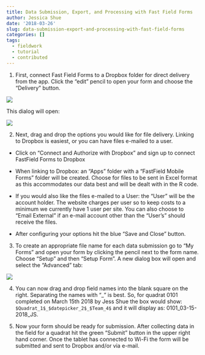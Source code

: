 ```yaml
---
title: Data Submission, Export, and Processing with Fast Field Forms
author: Jessica Shue
date: '2018-03-26'
slug: data-submission-export-and-processing-with-fast-field-forms
categories: []
tags:
  - fieldwork
  - tutorial
  - contributed
---
```


1. First, connect Fast Field Forms to a Dropbox folder for direct delivery from the app. Click the "edit" pencil to open your form and choose the "Delivery" button. 

![](C:/Users/shuej/Dropbox (Smithsonian)/Field_Form_Data_Entry/app_demo/app_toolbar.png)

This dialog will open:

![](https://i.imgur.com/H5psSXO.png)

2. Next, drag and drop the options you would like for file delivery. Linking to Dropbox is easiest, or you can have files e-mailed to a user.

- Click on "Connect and Authorize with Dropbox" and sign up to connect FastField Forms to Dropbox

- When linking to Dropbox:  an "Apps" folder with a "FastField Mobile Forms" folder will be created. Choose for files to be sent in Excel format as this accommodates our data best and will be dealt with in the R code.

- If you would also like the files e-mailed to a User:  the "User" will be the account holder. The website charges per user so to keep costs to a minimum we currently have 1 user per site. You can also choose to "Email External" if an e-mail account other than the "User’s" should receive the files.

- After configuring your options hit the blue "Save and Close" button.

3. To create an appropriate file name for each data submission go to "My Forms" and open your form by clicking the pencil next to the form name. Choose "Setup" and then "Setup Form". A new dialog box will open and select the "Advanced" tab:

![](https://i.imgur.com/xxmsonV.png)

4. You can now drag and drop field names into the blank square on the right. Separating the names with “_” is best. So, for quadrat 0101 completed on March 15th 2018 by Jess Shue the box would show:  `$Quadrat_1$_$datepicker_2$_$Team_4$` and it will display as:  0101_03-15-2018_JS.

5. Now your form should be ready for submission. After collecting data in the field for a quadrat hit the green “Submit” button in the upper right hand corner. Once the tablet has connected to Wi-Fi the form will be submitted and sent to Dropbox and/or via e-mail.






